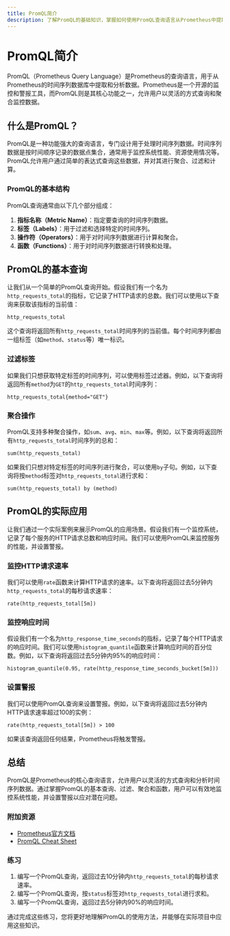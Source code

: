 ```yaml
---
title: PromQL简介
description: 了解PromQL的基础知识，掌握如何使用PromQL查询语言从Prometheus中提取和分析监控数据。
---
```


# PromQL简介

PromQL（Prometheus Query Language）是Prometheus的查询语言，用于从Prometheus的时间序列数据库中提取和分析数据。Prometheus是一个开源的监控和警报工具，而PromQL则是其核心功能之一，允许用户以灵活的方式查询和聚合监控数据。

## 什么是PromQL？

PromQL是一种功能强大的查询语言，专门设计用于处理时间序列数据。时间序列数据是按时间顺序记录的数据点集合，通常用于监控系统性能、资源使用情况等。PromQL允许用户通过简单的表达式查询这些数据，并对其进行聚合、过滤和计算。

### PromQL的基本结构

PromQL查询通常由以下几个部分组成：

1. **指标名称（Metric Name）**：指定要查询的时间序列数据。
2. **标签（Labels）**：用于过滤和选择特定的时间序列。
3. **操作符（Operators）**：用于对时间序列数据进行计算和聚合。
4. **函数（Functions）**：用于对时间序列数据进行转换和处理。

## PromQL的基本查询

让我们从一个简单的PromQL查询开始。假设我们有一个名为`http_requests_total`的指标，它记录了HTTP请求的总数。我们可以使用以下查询来获取该指标的当前值：

```promql
http_requests_total
```

这个查询将返回所有`http_requests_total`时间序列的当前值。每个时间序列都由一组标签（如`method`、`status`等）唯一标识。

### 过滤标签

如果我们只想获取特定标签的时间序列，可以使用标签过滤器。例如，以下查询将返回所有`method`为`GET`的`http_requests_total`时间序列：

```promql
http_requests_total{method="GET"}
```

### 聚合操作

PromQL支持多种聚合操作，如`sum`、`avg`、`min`、`max`等。例如，以下查询将返回所有`http_requests_total`时间序列的总和：

```promql
sum(http_requests_total)
```

如果我们只想对特定标签的时间序列进行聚合，可以使用`by`子句。例如，以下查询将按`method`标签对`http_requests_total`进行求和：

```promql
sum(http_requests_total) by (method)
```

## PromQL的实际应用

让我们通过一个实际案例来展示PromQL的应用场景。假设我们有一个监控系统，记录了每个服务的HTTP请求总数和响应时间。我们可以使用PromQL来监控服务的性能，并设置警报。

### 监控HTTP请求速率

我们可以使用`rate`函数来计算HTTP请求的速率。以下查询将返回过去5分钟内`http_requests_total`的每秒请求速率：

```promql
rate(http_requests_total[5m])
```

### 监控响应时间

假设我们有一个名为`http_response_time_seconds`的指标，记录了每个HTTP请求的响应时间。我们可以使用`histogram_quantile`函数来计算响应时间的百分位数。例如，以下查询将返回过去5分钟内95%的响应时间：

```promql
histogram_quantile(0.95, rate(http_response_time_seconds_bucket[5m]))
```

### 设置警报

我们可以使用PromQL查询来设置警报。例如，以下查询将返回过去5分钟内HTTP请求速率超过100的实例：

```promql
rate(http_requests_total[5m]) > 100
```

如果该查询返回任何结果，Prometheus将触发警报。

## 总结

PromQL是Prometheus的核心查询语言，允许用户以灵活的方式查询和分析时间序列数据。通过掌握PromQL的基本查询、过滤、聚合和函数，用户可以有效地监控系统性能，并设置警报以应对潜在问题。

### 附加资源

- [Prometheus官方文档](https://prometheus.io/docs/prometheus/latest/querying/basics/)
- [PromQL Cheat Sheet](https://prometheus.io/docs/prometheus/latest/querying/examples/)

### 练习

1. 编写一个PromQL查询，返回过去10分钟内`http_requests_total`的每秒请求速率。
2. 编写一个PromQL查询，按`status`标签对`http_requests_total`进行求和。
3. 编写一个PromQL查询，返回过去5分钟内90%的响应时间。

通过完成这些练习，您将更好地理解PromQL的使用方法，并能够在实际项目中应用这些知识。